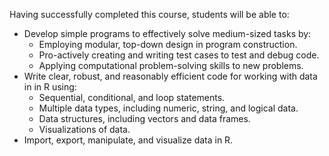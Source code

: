 Having successfully completed this course, students will be able to:

- Develop simple programs to effectively solve medium-sized tasks by:
    - Employing modular, top-down design in program construction.
    - Pro-actively creating and writing test cases to test and debug code.
    - Applying computational problem-solving skills to new problems.

- Write clear, robust, and reasonably efficient code for working with data in in R using:
    - Sequential, conditional, and loop statements.
    - Multiple data types, including numeric, string, and logical data.
    - Data structures, including vectors and data frames.
    - Visualizations of data.

- Import, export, manipulate, and visualize data in R.
